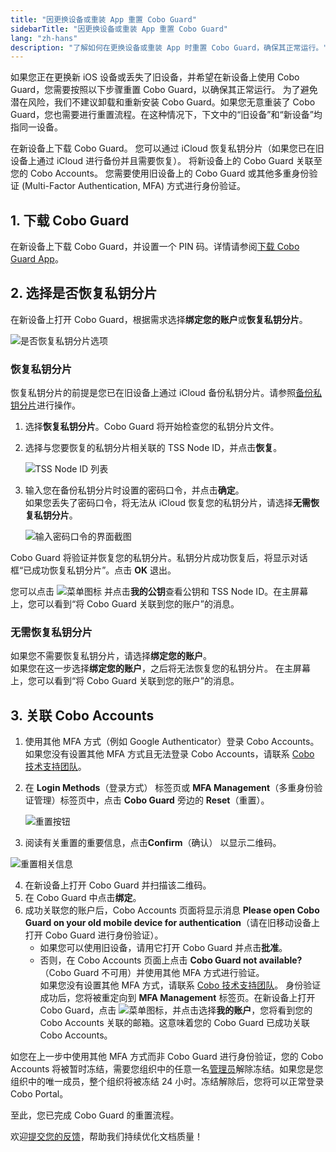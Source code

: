 ```yaml
---
title: "因更换设备或重装 App 重置 Cobo Guard"
sidebarTitle: "因更换设备或重装 App 重置 Cobo Guard"
lang: "zh-hans"
description: "了解如何在更换设备或重装 App 时重置 Cobo Guard，确保其正常运行。"
---
```


如果您正在更换新 iOS 设备或丢失了旧设备，并希望在新设备上使用 Cobo Guard，您需要按照以下步骤重置 Cobo Guard，以确保其正常运行。
<Note>为了避免潜在风险，我们不建议卸载和重新安装 Cobo Guard。如果您无意重装了 Cobo Guard，您也需要进行重置流程。在这种情况下，下文中的“旧设备”和“新设备”均指同一设备。</Note>

<Steps>
  <Step title="下载 Cobo Guard">
    在新设备上下载 Cobo Guard。
  </Step>
  <Step title="选择是否恢复私钥分片">
    您可以通过 iCloud 恢复私钥分片（如果您已在旧设备上通过 iCloud 进行备份并且需要恢复）。
  </Step>
  <Step title="关联 Cobo Accounts">
    将新设备上的 Cobo Guard 关联至您的 Cobo Accounts。
    您需要使用旧设备上的 Cobo Guard 或其他多重身份验证 (Multi-Factor Authentication, MFA) 方式进行身份验证。
  </Step>
</Steps>

## 1. 下载 Cobo Guard  

在新设备上下载 Cobo Guard，并设置一个 PIN 码。详情请参阅[下载 Cobo Guard App](/cn/guard/download)。

## 2. 选择是否恢复私钥分片

在新设备上打开 Cobo Guard，根据需求选择**绑定您的账户**或**恢复私钥分片**。

<img src="/cn/images/cobo-guard/common/restore1.png" className="screenshot_modal" alt="是否恢复私钥分片选项" />

### 恢复私钥分片  

<Note>恢复私钥分片的前提是您已在旧设备上通过 iCloud 备份私钥分片。请参照[备份私钥分片](/cn/guard/generate-and-back-up-key-shares#)进行操作。</Note>
1. 选择**恢复私钥分片**。Cobo Guard 将开始检查您的私钥分片文件。
2. 选择与您要恢复的私钥分片相关联的 TSS Node ID，并点击**恢复**。

    <img src="/cn/images/cobo-guard/common/7.png" className="screenshot_modal" alt="TSS Node ID 列表" />

3. 输入您在备份私钥分片时设置的密码口令，并点击**确定**。  
    <Warning>如果您丢失了密码口令，将无法从 iCloud 恢复您的私钥分片，请选择**无需恢复私钥分片**。</Warning>

    <img src="/cn/images/cobo-guard/common/8.png" className="screenshot_modal" alt="输入密码口令的界面截图" />

Cobo Guard 将验证并恢复您的私钥分片。私钥分片成功恢复后，将显示对话框“已成功恢复私钥分片”。点击 **OK** 退出。

您可以点击 <img src="/en/images/cobo-guard/common/icon_menu.svg" className="icon" alt="菜单图标" /> 并点击**我的公钥**查看公钥和 TSS Node ID。在主屏幕上，您可以看到“将 Cobo Guard 关联到您的账户”的消息。

### 无需恢复私钥分片

如果您不需要恢复私钥分片，请选择**绑定您的账户**。  
<Warning>如果您在这一步选择**绑定您的账户**，之后将无法恢复您的私钥分片。</Warning>
在主屏幕上，您可以看到“将 Cobo Guard 关联到您的账户”的消息。

## 3. 关联 Cobo Accounts  

1. 使用其他 MFA 方式（例如 Google Authenticator）登录 Cobo Accounts。  
<Note>如果您没有设置其他 MFA 方式且无法登录 Cobo Accounts，请联系 [Cobo 技术支持团队](mailto:help@cobo.com)。</Note>
2. 在 **Login Methods**（登录方式） 标签页或 **MFA Management**（多重身份验证管理）标签页中，点击 **Cobo Guard** 旁边的 **Reset**（重置）。

    <img src="/en/images/cobo-guard/reset.png" className="screenshot_full_screen" alt="重置按钮" />

3. 阅读有关重置的重要信息，点击**Confirm**（确认） 以显示二维码。

  <img src="/en/images/cobo-guard/reset_note.png" className="screenshot_modal" alt="重置相关信息" />

4. 在新设备上打开 Cobo Guard 并扫描该二维码。
5. 在 Cobo Guard 中点击**绑定**。
6. 成功关联您的账户后，Cobo Accounts 页面将显示消息 **Please open Cobo Guard on your old mobile device for authentication**（请在旧移动设备上打开 Cobo Guard 进行身份验证）。
    - 如果您可以使用旧设备，请用它打开 Cobo Guard 并点击**批准**。  
    - 否则，在 Cobo Accounts 页面上点击 **Cobo Guard not available?**（Cobo Guard 不可用）并使用其他 MFA 方式进行验证。  
    <Note>如果您没有设置其他 MFA 方式，请联系 [Cobo 技术支持团队](mailto:help@cobo.com)。</Note>
身份验证成功后，您将被重定向到 **MFA Management** 标签页。在新设备上打开 Cobo Guard，点击 <img src="/en/images/cobo-guard/common/icon_menu.svg" className="icon" alt="菜单图标" />，并点击选择**我的账户**，您将看到您的 Cobo Accounts 关联的邮箱。这意味着您的 Cobo Guard 已成功关联 Cobo Accounts。

<Note>如您在上一步中使用其他 MFA 方式而非 Cobo Guard 进行身份验证，您的 Cobo Accounts 将被暂时冻结，需要您组织中的任意一名[管理员](/cn/portal/organization/roles-and-permissions)解除冻结。如果您是您组织中的唯一成员，整个组织将被冻结 24 小时。冻结解除后，您将可以正常登录 Cobo Portal。</Note>

至此，您已完成 Cobo Guard 的重置流程。  

<Tip>欢迎[提交您的反馈](https://forms.zohopublic.com/cobo/form/DocumentFeedbackForm/formperma/QvLOhxJv1_JMsJ-1dleZ8Itb_7rzN-LtgvsDdxosoVI?referrername=manuals)，帮助我们持续优化文档质量！</Tip>